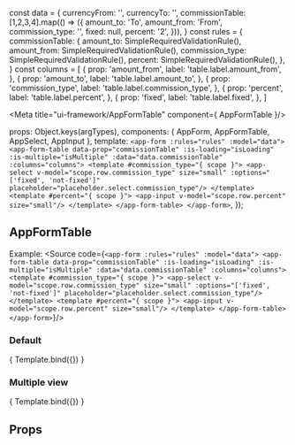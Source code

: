 const data = {
  currencyFrom: '',
  currencyTo: '',
  commissionTable: [1,2,3,4].map(() => ({
    amount_to: 'To',
    amount_from: 'From',
    commission_type: '',
    fixed: null,
    percent: '2',
  })),
}
const rules = {
    commissionTable: {
        amount_to: SimpleRequiredValidationRule(),
        amount_from: SimpleRequiredValidationRule(),
        commission_type: SimpleRequiredValidationRule(),
        percent: SimpleRequiredValidationRule(),
    },
}
const columns = [
  { prop: 'amount_from', label: 'table.label.amount_from', },
  { prop: 'amount_to', label: 'table.label.amount_to', },
  { prop: 'commission_type', label: 'table.label.commission_type', },
  { prop: 'percent', label: 'table.label.percent', },
  { prop: 'fixed', label: 'table.label.fixed', },
]

<Meta title="ui-framework/AppFormTable" component={ AppFormTable }/>

  props: Object.keys(argTypes),
  components: { AppForm, AppFormTable, AppSelect, AppInput },
  template: `
  <app-form :rules="rules" :model="data">
    <app-form-table
      data-prop="commissionTable"
      :is-loading="isLoading"
      :is-multiple="isMultiple"
      :data="data.commissionTable"
      :columns="columns">
      <template #commission_type="{ scope }">
        <app-select
          v-model="scope.row.commission_type"
          size="small"
          :options="['fixed', 'not-fixed']"
          placeholder="placeholder.select.commission_type"/>
      </template>
      <template #percent="{ scope }">
        <app-input
          v-model="scope.row.percent"
          size="small"/>
      </template>
    </app-form-table>
  </app-form>
  `,
});

## AppFormTable

Example:
<Source code={`
   <app-form :rules="rules" :model="data">
    <app-form-table
      data-prop="commissionTable"
      :is-loading="isLoading"
      :is-multiple="isMultiple"
      :data="data.commissionTable"
      :columns="columns">
      <template #commission_type="{ scope }">
        <app-select
          v-model="scope.row.commission_type"
          size="small"
          :options="['fixed', 'not-fixed']"
          placeholder="placeholder.select.commission_type"/>
      </template>
      <template #percent="{ scope }">
        <app-input
          v-model="scope.row.percent"
          size="small"/>
      </template>
    </app-form-table>
  </app-form>
`}/>

### Default
<Canvas>
  <Story name="Default view" args={{ data, columns, rules }}>
    { Template.bind({}) }
  </Story>
</Canvas>

### Multiple view
<Canvas>
  <Story name="Multiple view" args={{
    data,
    rules,
    columns: [...columns, { prop: 'action', label: '', width: '50' }],
    isMultiple: true
  }}>
    { Template.bind({}) }
  </Story>
</Canvas>


## Props
<ArgsTable story="Default view" />
